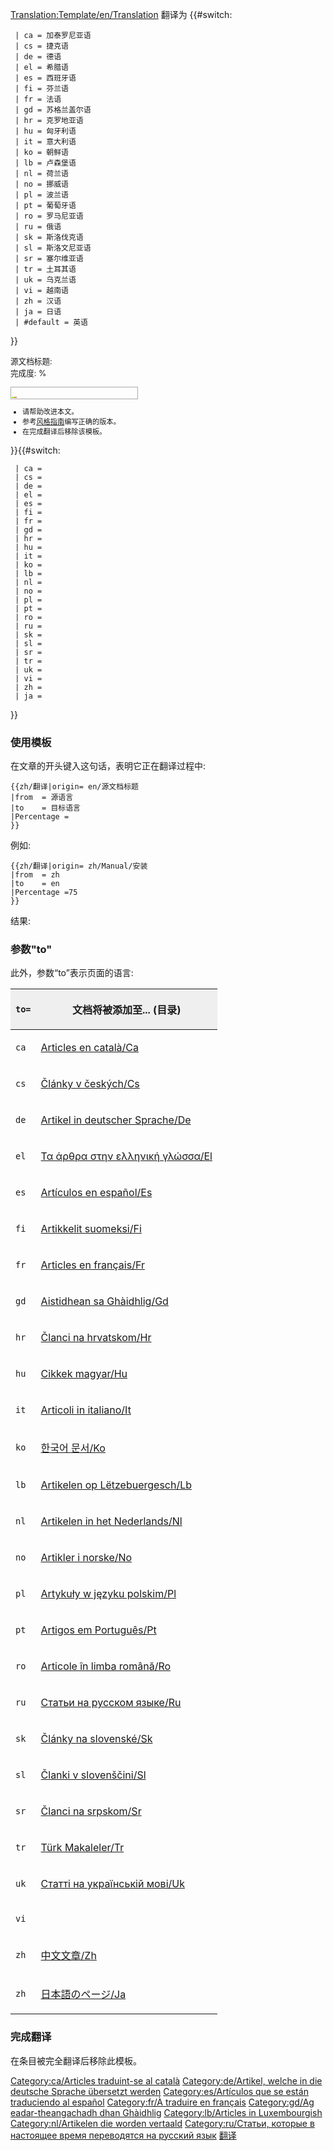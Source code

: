 <noinclude>[[Translation:Template/en/Translation]]</noinclude>{{en/Ambox| type  = style
| image = en/Translation.png
| text  = <strong>该文档正从 {{#switch:{{{from|}}}
  | ca = 加泰罗尼亚语
  | cs = 捷克语
  | de = 德语
  | el = 希腊语
  | es = 西班牙语
  | fi = 芬兰语
  | fr = 法语
  | gd = 苏格兰盖尔语
  | hr = 克罗地亚语
  | hu = 匈牙利语
  | it = 意大利语
  | ko = 朝鲜语
  | lb = 卢森堡语
  | nl = 荷兰语
  | no = 挪威语
  | pl = 波兰语
  | pt = 葡萄牙语
  | ro = 罗马尼亚语
  | ru = 俄语
  | sk = 斯洛伐克语
  | sl = 斯洛文尼亚语
  | sr = 塞尔维亚语
  | tr = 土耳其语
  | uk = 乌克兰语
  | vi = 越南语
  | zh = 汉语
  | ja = 日语
  | #default = 英语
}} 翻译为 {{#switch:{{{to|}}}
  | ca = 加泰罗尼亚语
  | cs = 捷克语
  | de = 德语
  | el = 希腊语
  | es = 西班牙语
  | fi = 芬兰语
  | fr = 法语
  | gd = 苏格兰盖尔语
  | hr = 克罗地亚语
  | hu = 匈牙利语
  | it = 意大利语
  | ko = 朝鲜语
  | lb = 卢森堡语
  | nl = 荷兰语
  | no = 挪威语
  | pl = 波兰语
  | pt = 葡萄牙语
  | ro = 罗马尼亚语
  | ru = 俄语
  | sk = 斯洛伐克语
  | sl = 斯洛文尼亚语
  | sr = 塞尔维亚语
  | tr = 土耳其语
  | uk = 乌克兰语
  | vi = 越南语
  | zh = 汉语
  | ja = 日语
  | #default = 英语
}}</strong>
<div style="font-size: 90%">
源文档标题: <includeonly>[[{{{origin}}}|{{{origin}}}]]</includeonly><noinclude>{{{origin}}}</noinclude><br/>完成度: {{{Percentage|0}}}%</div>
<div style="width:200px; text-align:Left; border:1px solid #aaa; padding:1px; overflow:hidden;"><span style="width:{{#expr: ({{{Percentage|0}}}/100) * 100}}%; height:2px; background:#7fff00; float:left;">&nbsp;</span><span style="width:{{#expr: 100 - ({{{Percentage|0}}}/100) * 100}}%; height:2px; background:#ff7f50; float:left;">&nbsp;</span></div><div style="font-size: 80%">
*请帮助改进本文。
*参考[[zh/Wiki/维基风格指南|风格指南]]编写正确的版本。
*在完成翻译后移除该模板。
</div>
}}<includeonly>{{#switch:{{{to|}}}
  | ca = [[Category:ca/Articles traduint-se al català]]
  | cs = 
  | de = [[Category:de/Artikel, welche in die deutsche Sprache übersetzt werden]]
  | el = 
  | es = [[Category:es/Artículos que se están traduciendo al español]]
  | fi = 
  | fr = [[Category:fr/À traduire en français]]
  | gd = [[Category:gd/Ag eadar-theangachadh dhan Ghàidhlig]]
  | hr = 
  | hu = 
  | it = 
  | ko = 
  | lb = [[Category:lb/Articles in Luxembourgish]]
  | nl = [[Category:nl/Artikelen die worden vertaald]]
  | no = 
  | pl = 
  | pt = 
  | ro = 
  | ru = [[Category:ru/Статьи, которые в настоящее время переводятся на русский язык]]
  | sk = 
  | sl = 
  | sr = 
  | tr = 
  | uk = 
  | vi = 
  | zh = 
  | ja = 
}}</includeonly><noinclude>

=== 使用模板 ===
在文章的开头键入这句话，表明它正在翻译过程中:
<pre>
{{zh/翻译|origin= en/源文档标题
|from  = 源语言
|to    = 目标语言
|Percentage =
}}
</pre>
例如:
<pre>
{{zh/翻译|origin= zh/Manual/安装
|from  = zh
|to    = en
|Percentage =75
}}
</pre>
结果:
{{zh/翻译|origin= zh/Manual/安装
|from  = zh
|to    = en
|Percentage =75
}}

===参数"to"===
此外，参数“to”表示页面的语言:

{|border="2" width="auto" cellspacing="4" cellpadding="3" rules="all" style="margin:1em 1em 1em 0; border:solid 1px #AAAAAA;"
!width='46' style="background:#efefef;"|<code>to=</code>
!colspan="2" style="background:#efefef;"|文档将被添加至... (目录)
|-
|<code>ca</code>|| [[:Category:ca/Articles en català|Articles en català/Ca]] || [[:Category:ca/Articles traduint-se al català|Articles traduint-se al català/Ca]]
|-
|<code>cs</code>|| [[:Category:cs/Články v českých|Články v českých/Cs]] ||
|-
|<code>de</code>|| [[:Category:de/Artikel in deutscher Sprache|Artikel in deutscher Sprache/De]] || [[:Category:de/Artikel, welche in die deutsche Sprache übersetzt werden|Artikel, welche in die deutsche Sprache übersetzt werden/De]]
|-
|<code>el</code>|| [[:Category:el/Τα άρθρα στην ελληνική γλώσσα|Τα άρθρα στην ελληνική γλώσσα/El]] ||
|-
|<code>es</code>|| [[:Category:es/Artículos en español|Artículos en español/Es]] || [[:Category:es/Artículos que se están traduciendo al español|Artículos que se están traduciendo al español/Es]]
|-
|<code>fi</code>|| [[:Category:fi/Artikkelit suomeksi|Artikkelit suomeksi/Fi]] ||
|-
|<code>fr</code>|| [[:Category:fr/Articles en français|Articles en français/Fr]] || [[:Category:fr/À traduire en français|À traduire en français/Fr]]
|-
|<code>gd</code>|| [[:Category:gd/Aistidhean sa Ghàidhlig|Aistidhean sa Ghàidhlig/Gd]] || [[:Category:gd/Ag eadar-theangachadh dhan Ghàidhlig|Ag eadar-theangachadh dhan Ghàidhlig/Gd]]
|-
|<code>hr</code>|| [[:Category:hr/Članci na hrvatskom|Članci na hrvatskom/Hr]] ||
|-
|<code>hu</code>|| [[:Category:hu/Cikkek magyar|Cikkek magyar/Hu]] || [[:Category:hu/Fordításban|Fordításban/Hu]]
|-
|<code>it</code>|| [[:Category:it/Articoli in italiano|Articoli in italiano/It]] || [[:Category:it/Articoli in fase di traduzione|Articoli in fase di traduzione/It]]
|-
|<code>ko</code>|| [[:Category:ko/한국어 문서|한국어 문서/Ko]] || [[:Category:ko/한국어로 번역중|한국어로 번역중/Ko]]
|-
|<code>lb</code>|| [[:Category:lb/Artikelen op Lëtzebuergesch|Artikelen op Lëtzebuergesch/Lb]] ||
|-
|<code>nl</code>|| [[:Category:nl/Artikelen in het Nederlands|Artikelen in het Nederlands/Nl]] || [[:Category:nl/Artikelen die worden vertaald]]
|-
|<code>no</code>|| [[:Category:no/Artikler i norske|Artikler i norske/No]] ||
|-
|<code>pl</code>|| [[:Category:pl/Artykuły w języku polskim|Artykuły w języku polskim/Pl]] ||
|-
|<code>pt</code>|| [[:Category:pt/Artigos em Português|Artigos em Português/Pt]] ||
|-
|<code>ro</code>|| [[:Category:ro/Articole în limba română|Articole în limba română/Ro]] ||
|-
|<code>ru</code>|| [[:Category:ru/Статьи на русском языке|Статьи на русском языке/Ru]] || [[:Category:ru/Статьи, которые в настоящее время переводятся на русский язык|Статьи в настоящее время переведенные на русский язык/Ru]]
|-
|<code>sk</code>|| [[:Category:sk/Články na slovenské|Články na slovenské/Sk]] ||
|-
|<code>sl</code>|| [[:Category:sl/Članki v slovenščini|Članki v slovenščini/Sl]] ||
|-
|<code>sr</code>|| [[:Category:sr/Članci na srpskom|Članci na srpskom/Sr]] ||
|-
|<code>tr</code>|| [[:Category:tr/Türk Makaleler|Türk Makaleler/Tr]] ||
|-
|<code>uk</code>|| [[:Category:uk/Статті на українській мові|Статті на українській мові/Uk]] ||
|-
|<code>vi</code>||  ||
|-
|<code>zh</code>|| [[:Category:zh/中文文章|中文文章/Zh]] ||
|-
|<code>zh</code>|| [[:Category:ja/日本語のページ|日本語のページ/Ja]] ||
|}

===完成翻译===
在条目被完全翻译后移除此模板。
[[Category:zh/信息框|翻译]]</noinclude>